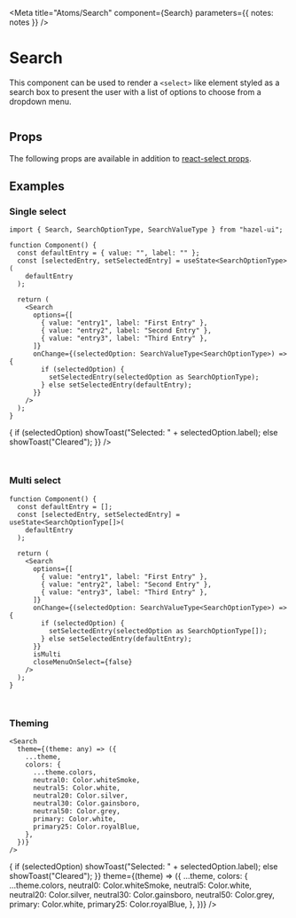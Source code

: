 
<Meta title="Atoms/Search" component={Search} parameters={{ notes: notes }} />

# Search

This component can be used to render a `<select>` like element styled as a
search box to present the user with a list of options to choose from a
dropdown menu.

![]()

## Props

The following props are available in addition to [react-select props][1].

<ArgsTable of={Search} />

## Examples

[]()

### Single select

```tsx
import { Search, SearchOptionType, SearchValueType } from "hazel-ui";

function Component() {
  const defaultEntry = { value: "", label: "" };
  const [selectedEntry, setSelectedEntry] = useState<SearchOptionType>(
    defaultEntry
  );

  return (
    <Search
      options={[
        { value: "entry1", label: "First Entry" },
        { value: "entry2", label: "Second Entry" },
        { value: "entry3", label: "Third Entry" },
      ]}
      onChange={(selectedOption: SearchValueType<SearchOptionType>) => {
        if (selectedOption) {
          setSelectedEntry(selectedOption as SearchOptionType);
        } else setSelectedEntry(defaultEntry);
      }}
    />
  );
}
```

<Search
  options={[
    { value: "entry1", label: "First Entry" },
    { value: "entry2", label: "Second Entry" },
    {
      value: "entry3",
      label:
        "Third Entry is a very very long entry that demonstrate text truncations in case of overflow. Decrease screen width to view truncation.",
    },
  ]}
  onChange={(selectedOption) => {
    if (selectedOption) showToast("Selected: " + selectedOption.label);
    else showToast("Cleared");
  }}
/>

<Toast />

![]()

![]()

### Multi select

```tsx
function Component() {
  const defaultEntry = [];
  const [selectedEntry, setSelectedEntry] = useState<SearchOptionType[]>(
    defaultEntry
  );

  return (
    <Search
      options={[
        { value: "entry1", label: "First Entry" },
        { value: "entry2", label: "Second Entry" },
        { value: "entry3", label: "Third Entry" },
      ]}
      onChange={(selectedOption: SearchValueType<SearchOptionType>) => {
        if (selectedOption) {
          setSelectedEntry(selectedOption as SearchOptionType[]);
        } else setSelectedEntry(defaultEntry);
      }}
      isMulti
      closeMenuOnSelect={false}
    />
  );
}
```

<Search
  options={[
    { value: "entry1", label: "First Entry" },
    { value: "entry2", label: "Second Entry" },
    { value: "entry3", label: "Third Entry" },
  ]}
  isMulti
  closeMenuOnSelect={false}
/>

![]()

![]()

### Theming

```tsx
<Search
  theme={(theme: any) => ({
    ...theme,
    colors: {
      ...theme.colors,
      neutral0: Color.whiteSmoke,
      neutral5: Color.white,
      neutral20: Color.silver,
      neutral30: Color.gainsboro,
      neutral50: Color.grey,
      primary: Color.white,
      primary25: Color.royalBlue,
    },
  })}
/>
```

<Search
  options={[
    { value: "entry1", label: "First Entry" },
    { value: "entry2", label: "Second Entry" },
    { value: "entry3", label: "Third Entry" },
    { value: "entry4", label: "Fourth Entry" },
    { value: "entry5", label: "Fifth Entry" },
    { value: "entry6", label: "Sixth Entry" },
  ]}
  onChange={(selectedOption) => {
    if (selectedOption) showToast("Selected: " + selectedOption.label);
    else showToast("Cleared");
  }}
  theme={(theme) => ({
    ...theme,
    colors: {
      ...theme.colors,
      neutral0: Color.whiteSmoke,
      neutral5: Color.white,
      neutral20: Color.silver,
      neutral30: Color.gainsboro,
      neutral50: Color.grey,
      primary: Color.white,
      primary25: Color.royalBlue,
    },
  })}
/>

[1]: https://react-select.com/props
